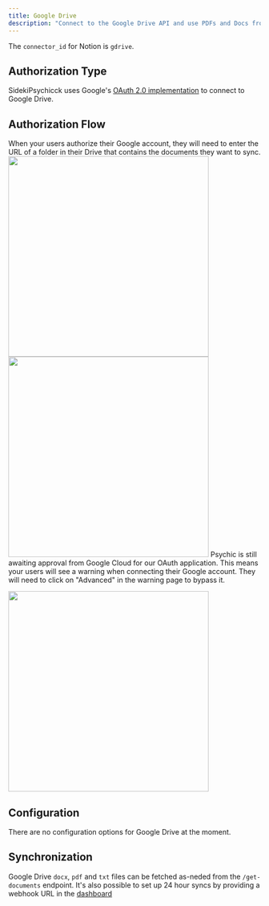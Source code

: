 ```yaml
---
title: Google Drive
description: "Connect to the Google Drive API and use PDFs and Docs from a Drive account as a knowledge source."
---
```


The `connector_id` for Notion is `gdrive`.

## Authorization Type
SidekiPsychicck uses Google's [OAuth 2.0 implementation](https://developers.google.com/identity/openid-connect/openid-connect) to connect to Google Drive.

## Authorization Flow
When your users authorize their Google account, they will need to enter the URL of a folder in their Drive that contains the documents they want to sync.
<Accordion title="Show screenshots">
<img width="400" src="https://github.com/psychicapi/docs/assets/14931371/b39adf9d-f8b8-4473-89c3-bdc6b73fea4a" />
<img width="400" src="https://github.com/psychicapi/docs/assets/14931371/df12972f-0d5c-44b3-b21a-e3a4e6100cc4" />
</Accordion>
<Note>Psychic is still awaiting approval from Google Cloud for our OAuth application. This means your users will see a warning when connecting their Google account. 
They will need to click on "Advanced" in the warning page to bypass it.</Note>
<Frame>
<img width="400" src="https://github.com/psychicapi/docs/assets/14931371/54edad5a-bcd2-4b4d-a77e-f949422ed0f4" />
</Frame>

## Configuration

There are no configuration options for Google Drive at the moment.

## Synchronization
Google Drive `docx`, `pdf` and `txt` files can be fetched as-neded from the `/get-documents` endpoint. 
It's also possible to set up 24 hour syncs by providing a webhook URL in the [dashboard](https://dashboard.psychic.dev/syncs)

